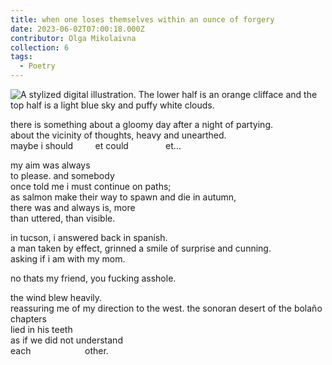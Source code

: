 ```yaml
---
title: when one loses themselves within an ounce of forgery
date: 2023-06-02T07:00:18.000Z
contributor: Olga Mikolaivna
collection: 6
tags:
  - Poetry
---
```


<div class="center">
  <img src="/images/6/when-one-loses-helen-huang.png" alt="A stylized digital illustration. The lower half is an orange clifface and the top half is a light blue sky and puffy white clouds." class="w450" />
</div>

there is something about a gloomy day after a night of partying.<br />
about the vicinity of thoughts, heavy and unearthed.<br />
maybe i should         et could               et…<br />

my aim was always<br />
to please. and somebody<br />
once told me i must continue on paths;<br />
as salmon make their way to spawn and die in autumn,<br />
there was and always is, more<br />
than uttered, than visible.<br />

in tucson, i answered back in spanish.<br /> <span class="when-one-loses-right">a man taken by effect, grinned a smile of surprise and cunning.</span><br /> <span class="when-one-loses-right">asking if i am with my mom.</span><br />

<p class="when-one-loses-200">no thats my friend, you fucking asshole.</p>

the wind blew heavily.<br /> <span class="when-one-loses-100">reassuring me of my direction to the west.</span> <span class="when-one-loses-right">the sonoran desert of the bolaño chapters</span><br /> <span class="when-one-loses-right">lied in his teeth</span><br /> <span class="when-one-loses-right">as if we did not understand</span><br />
each                      other.
